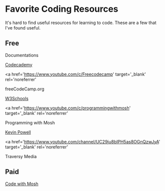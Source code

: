 
<Head
  title='Favorite Coding Resources'
  description='Favorite Coding Resources'
  keywords='best coding resources, coding resources'
/>

# Favorite Coding Resources

It's hard to find useful resources for learning to code. These are a few that I've found useful.

## Free

Documentations

<a href='https://www.codecademy.com' target='_blank' rel='noreferrer'>
  Codecademy
</a>

<a
  href='https://www.youtube.com/c/Freecodecamp'
  target='_blank'
  rel='noreferrer'
>
  freeCodeCamp.org
</a>

<a href='https://www.w3schools.com' target='_blank' rel='noreferrer'>
  W3Schools
</a>

<a
  href='https://www.youtube.com/c/programmingwithmosh'
  target='_blank'
  rel='noreferrer'
>
  Programming with Mosh
</a>

<a href='https://www.youtube.com/kepowob' target='_blank' rel='noreferrer'>
  Kevin Powell
</a>

<a
  href='https://www.youtube.com/channel/UC29ju8bIPH5as8OGnQzwJyA'
  target='_blank'
  rel='noreferrer'
>
  Traversy Media
</a>

## Paid

<a href='https://codewithmosh.com' target='_blank' rel='noreferrer'>
  Code with Mosh
</a>
